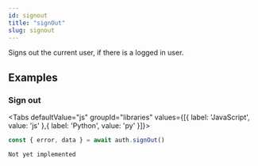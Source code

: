 ```yaml
---
id: signout
title: "signOut"
slug: signout
---
```



Signs out the current user, if there is a logged in user.



















## Examples

### Sign out



<Tabs
  defaultValue="js"
  groupId="libraries"
  values={[{ label: 'JavaScript', value: 'js' },{ label: 'Python', value: 'py' }]}>

<TabItem value="js">

```js
const { error, data } = await auth.signOut()
```


</TabItem>
<TabItem value="py">


```
Not yet implemented
```


</TabItem>

</Tabs>